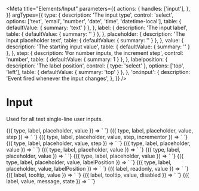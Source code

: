 
<Meta
  title="Elements/Input"
  parameters={{
    actions: {
      handles: ['input'],
    },
  }}
  argTypes={{
    type: {
      description: 'The input type',
      control: 'select',
      options: ['text', 'email', 'number', 'date', 'time', 'datetime-local'],
      table: { defaultValue: { summary: 'text' } },
    },
    label: {
      description: 'The input label',
      table: { defaultValue: { summary: '' } },
    },
    placeholder: {
      description: 'The input placeholder text',
      table: { defaultValue: { summary: '' } },
    },
    value: {
      description: 'The starting input value',
      table: { defaultValue: { summary: '' } },
    },
    step: {
      description: 'For number inputs, the increment step',
      control: 'number',
      table: { defaultValue: { summary: 1 } },
    },
    labelposition: {
      description: 'The label position',
      control: { type: 'select' },
      options: ['top', 'left'],
      table: { defaultValue: { summary: 'top' } },
    },
    'on:input': {
      description: 'Event fired whenever the input changes',
    },
  }}
/>

# Input

Used for all text single-line user inputs.

<Canvas>
  <Story
    name='Text'
    args={{
      type: 'text',
      label: 'Favorite soup',
      placeholder: 'Enter soup here',
      value: 'Minestrone',
    }}
  >
    {({ type, label, placeholder, value }) => `
      <v-input
        type='${type}'
        label='${label}'
        placeholder='${placeholder}'
        value='${value}'
      />
    `}
  </Story>
</Canvas>

<Canvas>
  <Story
    name='Number'
    args={{
      type: 'number',
      label: 'Volume of soup',
      placeholder: '0',
      value: '',
      step: 0.1,
    }}
  >
    {({ type, label, placeholder, value, step }) => `
      <v-input
        type='${type}'
        label='${label}'
        placeholder='${placeholder}'
        value='${value}'
        step='${step}'
      />
    `}
  </Story>
</Canvas>

<Canvas>
  <Story
    name='Number with slider'
    args={{
      type: 'number',
      label: 'Volume of soup',
      placeholder: '0',
      value: '',
      step: 0.1,
      incrementor: 'slider'
    }}
  >
    {({ type, label, placeholder, value, step, incrementor }) => `
      <v-input
        type='${type}'
        label='${label}'
        placeholder='${placeholder}'
        incrementor='${incrementor}'
        value='${value}'
        step='${step}'
      />
    `}
  </Story>
</Canvas>


<Canvas>
  <Story
    name='Integer'
    args={{
      type: 'integer',
      label: 'Bowls of soup',
      placeholder: '0',
      value: '',
      step: 1,
    }}
  >
    {({ type, label, placeholder, value, step }) => `
      <v-input
        type='${type}'
        label='${label}'
        placeholder='${placeholder}'
        value='${value}'
        step='${step}'
      />
    `}
  </Story>
</Canvas>

<Canvas>
  <Story
    name='Date'
    args={{
      type: 'date',
      label: 'Birthday',
      placeholder: 'Enter day here',
      value: '1985-10-22',
    }}
  >
    {({ type, label, placeholder, value }) => `
      <v-input
        type='${type}'
        label='${label}'
        placeholder='${placeholder}'
        value='${value}'
      />
    `}
  </Story>
</Canvas>

<Canvas>
  <Story
    name='Time'
    args={{
      type: 'time',
      label: 'Lunch Time',
      placeholder: '00:00:00',
      value: '12:52:48',
    }}
  >
    {({ type, label, placeholder, value }) => `
      <v-input
        type='${type}'
        label='${label}'
        placeholder='${placeholder}'
        value='${value}'
      />
    `}
  </Story>
</Canvas>

<Canvas>
  <Story
    name='Datetime Local'
    args={{
      type: 'datetime-local',
      label: 'Judgement Day',
      placeholder: '',
      value: '2022-08-09T11:03',
    }}
  >
    {({ type, label, placeholder, value }) => `
      <v-input
        type='${type}'
        label='${label}'
        placeholder='${placeholder}'
        value='${value}'
      />
    `}
  </Story>
</Canvas>



<Canvas>
  <Story
    name='No label'
    args={{
      type: 'number',
      placeholder: '0',
      value: '',
    }}
  >
    {({ type, label, placeholder, value }) => `
      <v-input
        type='${type}'
        placeholder='${placeholder}'
        value='${value}'
      />
    `}
  </Story>
</Canvas>

<Canvas>
  <Story
    name='Left label'
    args={{
      label: `Whose soup?`,
      placeholder: 'Enter name',
      value: '',
      labelPosition: 'left',
    }}
  >
    {({ type, label, placeholder, value, labelPosition }) => `
      <v-input
        label='${label}'
        placeholder='${placeholder}'
        value='${value}'
        labelposition='${labelPosition}'
      />
    `}
  </Story>
</Canvas>

<Canvas>
  <Story
    name='Left label with number'
    args={{
      type: 'number',
      label: `Soups?`,
      placeholder: 'Enter name',
      value: '',
      labelPosition: 'left',
    }}
  >
    {({ type, label, placeholder, value, labelPosition }) => `
      <v-input
        type='${type}'
        label='${label}'
        placeholder='${placeholder}'
        value='${value}'
        labelposition='${labelPosition}'
      />
    `}
  </Story>
</Canvas>

<Canvas>
  <Story
    name='Readonly'
    args={{
      label: `Least favorite soup`,
      readonly: 'readonly',
      value: 'New england clam chowder',
    }}
  >
    {({ label, readonly, value }) => `
      <v-input
        label='${label}'
        readonly='${readonly}'
        value='${value}'
      />
    `}
  </Story>
</Canvas>

<Canvas>
  <Story
    name='Tooltip'
    args={{
      label: `Favorite soup`,
      value: 'Cereal',
      tooltip: 'Unsupported soup type. Eat at your own risk. Or eat a recognized soup instead.',
    }}
  >
    {({ label, tooltip, value }) => `
      <v-input
        label='${label}'
        tooltip='${tooltip}'
        value='${value}'
      />
    `}
  </Story>
</Canvas>

<Canvas>
  <Story
    name='Disabled'
    args={{
      label: `Board`,
      value: '',
      tooltip: 'Create a board component first.',
      disabled: true,
    }}
  >
    {({ label, tooltip, value, disabled }) => `
      <v-input
        label='${label}'
        disabled='${disabled}'
        tooltip='${tooltip}'
        value='${value}'
      />
    `}
  </Story>
</Canvas>

<Canvas>
  <Story
    name='Message'
    args={{
      label: `Board`,
      value: '',
      message: 'some message',
      state: 'info'
    }}
  >
    {({ label, value, message, state }) => `
      <v-input
        label='${label}'
        value='${value}'
        message='${message}'
        state='${state}'
      />
    `}
  </Story>
</Canvas>

